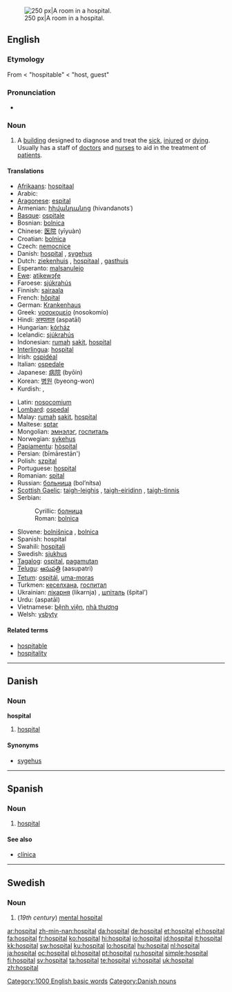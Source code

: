 [[Image:Hospital room ubt.jpeg|thumb|right|250 px|A room in a hospital.]]
==English==
{{wikipedia}}

===Etymology===
From {{OF.}} {{term|hospital#French|hospital}} < {{L.}} {{term|hospitalis#Latin|hospitālis}} "hospitable" < {{term|hospes#Latin|hospes}} "host, guest"

===Pronunciation===
* {{audio|en-us-hospital.ogg|Audio (US)}}

===Noun===
{{en-noun}}

# A [[building]] designed to diagnose and treat the [[sick]], [[injured]] or [[dying]]. Usually has a staff of [[doctor]]s and [[nurse]]s to aid in the treatment of [[patient]]s.

====Translations====
{{trans-top|building}}
* [[Afrikaans]]: [[hospitaal]]
* Arabic: {{Arab|[[مستشفى]]}} {{unicode|(mustášfa)}} {{f}}
* [[Aragonese]]: [[espital]] {{m}}
* Armenian: [[հիվանդանոց]] (hivandanots῾)
* [[Basque]]: [[ospitale]]
* Bosnian: [[bolnica]] {{f}}
* Chinese: [[医院]] (yīyuàn)
* Croatian: [[bolnica]] {{f}}
* Czech: [[nemocnice]] {{f}}
* Danish: [[#Danish|hospital]] {{n}}, [[sygehus]] {{n}}
* Dutch: [[ziekenhuis]] {{n}}, [[hospitaal]] {{n}}, [[gasthuis]] {{n}}
* Esperanto: [[malsanulejo]]
* [[Ewe]]: [[atikewɔƒe]] {{n}}
* Faroese: [[sjúkrahús]] {{n}}
* Finnish: [[sairaala]]
* French: [[hôpital]] {{m}}
* German: [[Krankenhaus]] {{n}}
* Greek: [[νοσοκομείο]] (nosokomío) {{n}}
* Hindi: [[अस्पताल]] (aspatāl) {{m}}
* Hungarian: [[kórház]]
* Icelandic: [[sjúkrahús]] {{n}}
* Indonesian: [[rumah]] [[sakit]], [[#Indonesian|hospital]]
* [[Interlingua]]: [[#Interlingua|hospital]]
* Irish: [[ospidéal]]
* Italian: [[ospedale]] {{m}}
* Japanese: [[病院]] (byōin)
* Korean: [[병원]] (byeong-won)
* Kurdish: {{KUchar|[[نه‌خۆشخانه‌]]}}, {{KUchar|[[خه‌سته‌خانه‌]]}}
{{trans-mid}}
* Latin: [[nosocomium]]
* [[Lombard]]: [[ospedal]]
* Malay: [[rumah]] [[sakit]], [[#Malay|hospital]]
* Maltese: [[sptar]]
* Mongolian: [[эмнэлэг]], [[госпиталь]]
* Norwegian: [[sykehus]] {{n}}
* [[Papiamentu]]: [[hòspital]]
* Persian: {{fa-Arab|[[بیمارستان]]}} (bīmārestān')
* Polish: [[szpital]] {{m}}
* Portuguese: [[hospital]] {{m}}
* Romanian: [[spital]] {{n}}
* Russian: [[больница]] (bol’nítsa) {{f}}
* [[Scottish Gaelic]]: [[taigh-leighis]] {{m}}, [[taigh-eiridinn]] {{m}}, [[taigh-tinnis]] {{m}}
* Serbian:
*: Cyrillic: [[болница#Serbian|болница]] {{f}}
*: Roman: [[bolnica#Serbian|bolnica]] {{f}}
* Slovene: [[bolnišnica]] {{f}}, [[bolnica]] {{f}}
* Spanish: hospital {{m}}
* Swahili: [[hospitali]]
* Swedish: [[sjukhus]] {{n}}
* [[Tagalog]]: [[ospital]], [[pagamutan]]
* [[Telugu]]: [[ఆసుపత్రి]] (aasupatri)
* [[Tetum]]: [[ospitál]], [[uma-moras]]
* Turkmen: [[кеселхана]], [[госпитал]]
* Ukrainian: [[лікарня]] (likarnja) {{f}}, [[шпiталь]] (špital’) {{m}}
* Urdu: {{ur-Arab|[[اسپتال]]}} (aspatāl) {{m}}
* Vietnamese: [[bệnh viện]], [[nhà thương]]
* Welsh: [[ysbyty]] {{m}}
{{trans-bottom}}

====Related terms====
* [[hospitable]]
* [[hospitality]]

[[Category:1000 English basic words]]

----

==Danish==

===Noun===
'''hospital''' {{n}}

# [[#English|hospital]]

====Synonyms====
* [[sygehus]] {{n}}

[[Category:Danish nouns]]

----

==Spanish==

===Noun===
{{es-noun-m|pl=hospitales}}

# [[#English|hospital]]

====See also====
*[[clínica]]

----

==Swedish==

===Noun===
{{infl|sv|noun|g=n}}
{{sv-noun-n-zero}}

#{{context|archaic|lang=sv}} (''19th century'') [[mental hospital]]

[[ar:hospital]]
[[zh-min-nan:hospital]]
[[da:hospital]]
[[de:hospital]]
[[et:hospital]]
[[el:hospital]]
[[fa:hospital]]
[[fr:hospital]]
[[ko:hospital]]
[[hi:hospital]]
[[io:hospital]]
[[id:hospital]]
[[it:hospital]]
[[kk:hospital]]
[[sw:hospital]]
[[ku:hospital]]
[[lo:hospital]]
[[hu:hospital]]
[[nl:hospital]]
[[ja:hospital]]
[[oc:hospital]]
[[pl:hospital]]
[[pt:hospital]]
[[ru:hospital]]
[[simple:hospital]]
[[fi:hospital]]
[[sv:hospital]]
[[ta:hospital]]
[[te:hospital]]
[[vi:hospital]]
[[uk:hospital]]
[[zh:hospital]]